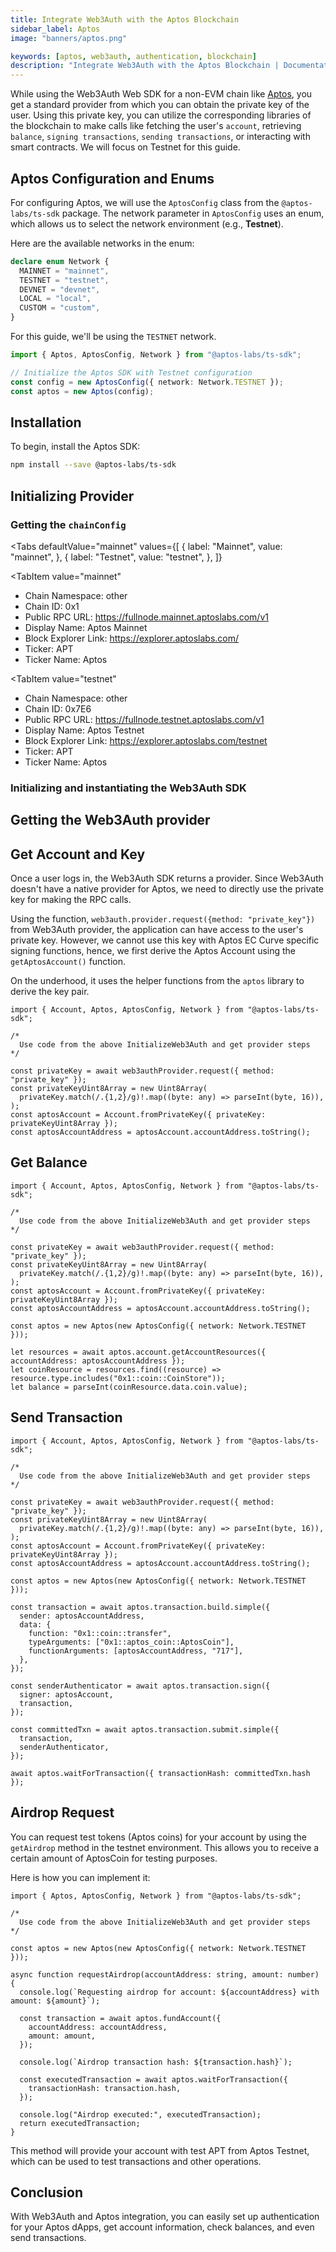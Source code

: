 ```yaml
---
title: Integrate Web3Auth with the Aptos Blockchain
sidebar_label: Aptos
image: "banners/aptos.png"

keywords: [aptos, web3auth, authentication, blockchain]
description: "Integrate Web3Auth with the Aptos Blockchain | Documentation - Web3Auth"
---
```



While using the Web3Auth Web SDK for a non-EVM chain like [Aptos](https://aptos.dev/), you get a
standard provider from which you can obtain the private key of the user. Using this private key, you
can utilize the corresponding libraries of the blockchain to make calls like fetching the user's
`account`, retrieving `balance`, `signing transactions`, `sending transactions`, or interacting with
smart contracts. We will focus on Testnet for this guide.

## Aptos Configuration and Enums

For configuring Aptos, we will use the `AptosConfig` class from the `@aptos-labs/ts-sdk` package.
The network parameter in `AptosConfig` uses an enum, which allows us to select the network
environment (e.g., **Testnet**).

Here are the available networks in the enum:

```typescript
declare enum Network {
  MAINNET = "mainnet",
  TESTNET = "testnet",
  DEVNET = "devnet",
  LOCAL = "local",
  CUSTOM = "custom",
}
```

For this guide, we'll be using the `TESTNET` network.

```typescript
import { Aptos, AptosConfig, Network } from "@aptos-labs/ts-sdk";

// Initialize the Aptos SDK with Testnet configuration
const config = new AptosConfig({ network: Network.TESTNET });
const aptos = new Aptos(config);
```

## Installation

To begin, install the Aptos SDK:

```bash npm2yarn
npm install --save @aptos-labs/ts-sdk
```

## Initializing Provider

### Getting the `chainConfig`

<Tabs
 defaultValue="mainnet"
  values={[
    { label: "Mainnet", value: "mainnet", },
    { label: "Testnet", value: "testnet", },
  ]}
>
<TabItem
  value="mainnet"
>

- Chain Namespace: other
- Chain ID: 0x1
- Public RPC URL: https://fullnode.mainnet.aptoslabs.com/v1
- Display Name: Aptos Mainnet
- Block Explorer Link: https://explorer.aptoslabs.com/
- Ticker: APT
- Ticker Name: Aptos

</TabItem>

<TabItem
  value="testnet"
>

- Chain Namespace: other
- Chain ID: 0x7E6
- Public RPC URL: https://fullnode.testnet.aptoslabs.com/v1
- Display Name: Aptos Testnet
- Block Explorer Link: https://explorer.aptoslabs.com/testnet
- Ticker: APT
- Ticker Name: Aptos

</TabItem>
</Tabs>

### Initializing and instantiating the Web3Auth SDK

<InitializeWeb3Auth />

## Getting the Web3Auth provider

<GetWeb3AuthProvider />

## Get Account and Key

Once a user logs in, the Web3Auth SDK returns a provider. Since Web3Auth doesn't have a native
provider for Aptos, we need to directly use the private key for making the RPC calls.

Using the function, `web3auth.provider.request({method: "private_key"})` from Web3Auth provider, the
application can have access to the user's private key. However, we cannot use this key with Aptos EC
Curve specific signing functions, hence, we first derive the Aptos Account using the
`getAptosAccount()` function.

On the underhood, it uses the helper functions from the `aptos` library to derive the key pair.

```tsx
import { Account, Aptos, AptosConfig, Network } from "@aptos-labs/ts-sdk";

/*
  Use code from the above InitializeWeb3Auth and get provider steps
*/

const privateKey = await web3authProvider.request({ method: "private_key" });
const privateKeyUint8Array = new Uint8Array(
  privateKey.match(/.{1,2}/g)!.map((byte: any) => parseInt(byte, 16)),
);
const aptosAccount = Account.fromPrivateKey({ privateKey: privateKeyUint8Array });
const aptosAccountAddress = aptosAccount.accountAddress.toString();
```

## Get Balance

```tsx
import { Account, Aptos, AptosConfig, Network } from "@aptos-labs/ts-sdk";

/*
  Use code from the above InitializeWeb3Auth and get provider steps
*/

const privateKey = await web3authProvider.request({ method: "private_key" });
const privateKeyUint8Array = new Uint8Array(
  privateKey.match(/.{1,2}/g)!.map((byte: any) => parseInt(byte, 16)),
);
const aptosAccount = Account.fromPrivateKey({ privateKey: privateKeyUint8Array });
const aptosAccountAddress = aptosAccount.accountAddress.toString();

const aptos = new Aptos(new AptosConfig({ network: Network.TESTNET }));

let resources = await aptos.account.getAccountResources({ accountAddress: aptosAccountAddress });
let coinResource = resources.find((resource) => resource.type.includes("0x1::coin::CoinStore"));
let balance = parseInt(coinResource.data.coin.value);
```

## Send Transaction

```tsx
import { Account, Aptos, AptosConfig, Network } from "@aptos-labs/ts-sdk";

/*
  Use code from the above InitializeWeb3Auth and get provider steps
*/

const privateKey = await web3authProvider.request({ method: "private_key" });
const privateKeyUint8Array = new Uint8Array(
  privateKey.match(/.{1,2}/g)!.map((byte: any) => parseInt(byte, 16)),
);
const aptosAccount = Account.fromPrivateKey({ privateKey: privateKeyUint8Array });
const aptosAccountAddress = aptosAccount.accountAddress.toString();

const aptos = new Aptos(new AptosConfig({ network: Network.TESTNET }));

const transaction = await aptos.transaction.build.simple({
  sender: aptosAccountAddress,
  data: {
    function: "0x1::coin::transfer",
    typeArguments: ["0x1::aptos_coin::AptosCoin"],
    functionArguments: [aptosAccountAddress, "717"],
  },
});

const senderAuthenticator = await aptos.transaction.sign({
  signer: aptosAccount,
  transaction,
});

const committedTxn = await aptos.transaction.submit.simple({
  transaction,
  senderAuthenticator,
});

await aptos.waitForTransaction({ transactionHash: committedTxn.hash });
```

## Airdrop Request

You can request test tokens (Aptos coins) for your account by using the `getAirdrop` method in the
testnet environment. This allows you to receive a certain amount of AptosCoin for testing purposes.

Here is how you can implement it:

```tsx
import { Aptos, AptosConfig, Network } from "@aptos-labs/ts-sdk";

/*
  Use code from the above InitializeWeb3Auth and get provider steps
*/

const aptos = new Aptos(new AptosConfig({ network: Network.TESTNET }));

async function requestAirdrop(accountAddress: string, amount: number) {
  console.log(`Requesting airdrop for account: ${accountAddress} with amount: ${amount}`);

  const transaction = await aptos.fundAccount({
    accountAddress: accountAddress,
    amount: amount,
  });

  console.log(`Airdrop transaction hash: ${transaction.hash}`);

  const executedTransaction = await aptos.waitForTransaction({
    transactionHash: transaction.hash,
  });

  console.log("Airdrop executed:", executedTransaction);
  return executedTransaction;
}
```

This method will provide your account with test APT from Aptos Testnet, which can be used to test
transactions and other operations.

## Conclusion

With Web3Auth and Aptos integration, you can easily set up authentication for your Aptos dApps, get
account information, check balances, and even send transactions.
